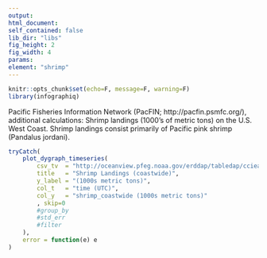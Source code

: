 ```yaml
---
output:
html_document:
self_contained: false
lib_dir: "libs"
fig_height: 2
fig_width: 4
params:
element: "shrimp"
---
```


```r
knitr::opts_chunk$set(echo=F, message=F, warning=F)
library(infographiq)
```

<base target="_parent">
Pacific Fisheries Information Network (PacFIN;
http://pacfin.psmfc.org/), additional calculations: Shrimp landings (1000's
of metric tons) on the U.S. West Coast. Shrimp landings consist primarily of
Pacific pink shrimp (Pandalus jordani).


```r
tryCatch(
    plot_dygraph_timeseries(
        csv_tv  = "http://oceanview.pfeg.noaa.gov/erddap/tabledap/cciea_AC.csvp?time%2Cshrimp_coastwide&time%3E=1980-01-01&time%3C=2014-01-01",
        title   = "Shrimp Landings (coastwide)",
        y_label = "(1000s metric tons)",
        col_t   = "time (UTC)",
        col_y   = "shrimp_coastwide (1000s metric tons)"
        , skip=0
        #group_by  
        #std_err   
        #filter
    ),
    error = function(e) e
)
```
